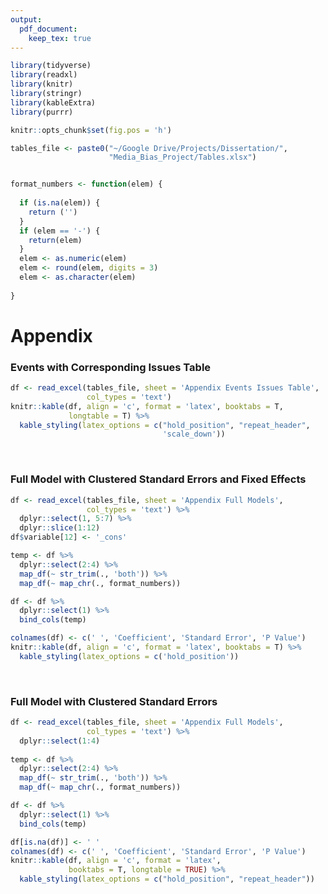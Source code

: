 ```yaml
---
output:
  pdf_document: 
    keep_tex: true
---
```

```r
library(tidyverse)
library(readxl)
library(knitr)
library(stringr)
library(kableExtra)
library(purrr)

knitr::opts_chunk$set(fig.pos = 'h')

tables_file <- paste0("~/Google Drive/Projects/Dissertation/", 
                      "Media_Bias_Project/Tables.xlsx")


format_numbers <- function(elem) {
  
  if (is.na(elem)) {
    return ('')
  }
  if (elem == '-') {
    return(elem)
  }
  elem <- as.numeric(elem)
  elem <- round(elem, digits = 3)
  elem <- as.character(elem)
  
}

```

# Appendix

### Events with Corresponding Issues Table

```r
df <- read_excel(tables_file, sheet = 'Appendix Events Issues Table', 
                 col_types = 'text')
knitr::kable(df, align = 'c', format = 'latex', booktabs = T,
             longtable = T) %>%
  kable_styling(latex_options = c("hold_position", "repeat_header",
                                  'scale_down'))
```

\ 

### Full Model with Clustered Standard Errors and Fixed Effects

```r
df <- read_excel(tables_file, sheet = 'Appendix Full Models', 
                 col_types = 'text') %>%
  dplyr::select(1, 5:7) %>%
  dplyr::slice(1:12) 
df$variable[12] <- '_cons'

temp <- df %>%
  dplyr::select(2:4) %>%
  map_df(~ str_trim(., 'both')) %>%
  map_df(~ map_chr(., format_numbers))

df <- df %>%
  dplyr::select(1) %>%
  bind_cols(temp)

colnames(df) <- c(' ', 'Coefficient', 'Standard Error', 'P Value')
knitr::kable(df, align = 'c', format = 'latex', booktabs = T) %>%
  kable_styling(latex_options = c('hold_position'))
```

\ 

### Full Model with Clustered Standard Errors

```r
df <- read_excel(tables_file, sheet = 'Appendix Full Models', 
                 col_types = 'text') %>%
  dplyr::select(1:4)
  
temp <- df %>%
  dplyr::select(2:4) %>%
  map_df(~ str_trim(., 'both')) %>%
  map_df(~ map_chr(., format_numbers))

df <- df %>%
  dplyr::select(1) %>%
  bind_cols(temp)

df[is.na(df)] <- ' '
colnames(df) <- c(' ', 'Coefficient', 'Standard Error', 'P Value')
knitr::kable(df, align = 'c', format = 'latex', 
             booktabs = T, longtable = TRUE) %>%
  kable_styling(latex_options = c("hold_position", "repeat_header"))
```
















